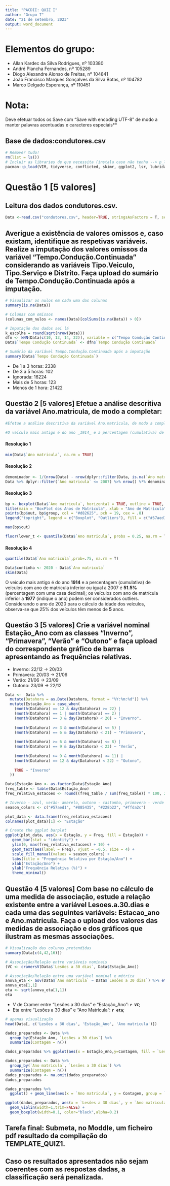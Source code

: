 ```yaml
--- 
title: "PACDII: QUIZ I"
author: "Grupo 7"
date: "21 de setembro, 2023"
output: word_document
---
```


# Elementos do grupo:
- Allan Kardec da Silva Rodrigues, nº 103380
- André Plancha Fernandes, nº 105289
- Diogo Alexandre Alonso de Freitas, nº 104841
- João Francisco Marques Gonçalves da Silva Botas, nº 104782
- Marco Delgado Esperança, nº 110451


# Nota:
Deve efetuar todos os Save com "Save with encoding UTF-8" de modo a manter palavras acentuadas e caracteres especiais**

## Base de dados:condutores.csv


```r
# Remover tudo!
rm(list = ls())
# Incluir as libraries de que necessita (instala caso não tenha --> p_load)
pacman::p_load(VIM, tidyverse, conflicted, skimr, ggplot2, lsr, lubridate, nycflights13, tidyverse, dplyr)
```

# Questão 1 [5 valores] 

## Leitura dos dados condutores.csv.

```r
Data <-read.csv("condutores.csv", header=TRUE, stringsAsFactors = T, sep=",",dec=",",check.names=F,na.strings=c("NA","NÃO DEFINIDO"),fileEncoding = "utf-8")
```


## Averigue a existência de valores omissos e, caso existam, identifique as respetivas variáveis. Realize a imputação dos valores omissos da variável "Tempo.Condução.Continuada" considerando as variáveis Tipo.Veiculo, Tipo.Serviço e Distrito. Faça upload do sumário de Tempo.Condução.Continuada após a imputação.

```r
# Visualizar os nulos em cada uma das colunas
summary(is.na(Data))

# Colunas com omissos
(colunas_com_nulos <- names(Data)[colSums(is.na(Data)) > 0])

# Imputação dos dados sei lá
k_escolha = round(sqrt(nrow(Data)))
dfn <- kNN(Data[c(10, 13, 14, 22)], variable = c("Tempo Condução Continuada"), k = k_escolha)
Data$`Tempo Condução Continuada` <- dfn$`Tempo Condução Continuada`

# Sumário da variável Tempo.Condução.Continuada após a imputação
summary(Data$`Tempo Condução Continuada`)
```

- De 1 a 3 horas: 2338
- De 3 a 5 horas: 102        
- Ignorada: 16224
- Mais de 5 horas: 123
- Menos de 1 hora: 21422  


## Questão 2 [5 valores] Efetue a análise descritiva da variável Ano.matricula, de modo a completar:

```r
#Efetue a análise descritiva da variável Ano.matricula, de modo a completar:

#O veículo mais antigo é do ano _1914_ e a percentagem (cumulativa) de veículos com ano de matrícula inferior ou igual a 2007 é _51.5_%(percentagem com uma casa decimal); os veículos com ano de matrícula inferior a _1977_ (indique o ano) podem ser considerados outliers. Considerando o ano de 2020 para o cálculo da idade dos veículos, observa-se que 25% dos veículos têm menos de _5_ anos. 
```

#### Resolução 1

```r
min(Data$`Ano matricula`, na.rm = TRUE)
```

#### Resolução 2

```r
denominador <- 1/(nrow(Data) - nrow(dplyr::filter(Data, is.na(`Ano matricula`))))
Data %>% dplyr::filter(`Ano matricula` <= 2007) %>% nrow() %*% denominador %*% 100 %>% round(1)
```


#### Resolução 3

```r
bp <- boxplot(Data$`Ano matricula`, horizontal = TRUE, outline = TRUE, col = "#57aed1", border = "black", notch = TRUE)
title(main = "BoxPlot dos Anos de Matrícula", xlab = "Ano de Matrícula")
points(bp$out, bp$group, col = "#d82625", pch = 19, cex = .8)
legend("topright", legend = c("Boxplot", "Outliers"), fill = c("#57aed1", "#d82625"))

max(bp$out)

floor(lower_t <- quantile(Data$`Ano matricula`, probs = 0.25, na.rm = T) - 1.5*IQR(Data$`Ano matricula`, na.rm = T))
```
#### Resolução 4 

```r
quantile(Data$`Ano matricula`,prob=.75, na.rm = T)
```

```r
Data$continha <- 2020 - Data$`Ano matricula`
skim(Data)
```

O veículo mais antigo é do ano **1914** e a percentagem (cumulativa) de veículos com ano de matrícula inferior ou igual a 2007 é **51.5%**(percentagem com uma casa decimal); os veículos com ano de matrícula inferior a **1977** (indique o ano) podem ser considerados outliers. Considerando o ano de 2020 para o cálculo da idade dos veículos, observa-se que 25% dos veículos têm menos de **5** anos.


## Questão 3 [5 valores] Crie a variável nominal Estação_Ano com as classes "Inverno", "Primavera", "Verão" e "Outono" e faça upload do correspondente gráfico de barras apresentando as frequências relativas.

- Inverno: 22/12 -> 20/03
- Primavera: 20/03 -> 21/06
- Verão: 21/06 -> 23/09
- Outono: 23/09 -> 22/12


```r
Data <-  Data %>% 
  mutate(Datahora = as.Date(Datahora, format = "%Y:%m:%d")) %>%
  mutate(Estação_Ano = case_when(
    (month(Datahora) == 12 & day(Datahora) >= 22) | 
    (month(Datahora) == 1 | month(Datahora) == 2) | 
    (month(Datahora) == 3 & day(Datahora) < 20) ~ "Inverno",
    
    (month(Datahora) >= 3 & month(Datahora) <= 5) | 
    (month(Datahora) == 6 & day(Datahora) < 21) ~ "Primavera",
    
    (month(Datahora) >= 6 & month(Datahora) <= 8) | 
    (month(Datahora) == 9 & day(Datahora) < 23) ~ "Verão",
    
    (month(Datahora) >= 9 & month(Datahora) <= 11) | 
    (month(Datahora) == 12 & day(Datahora) < 22) ~ "Outono",
    
    TRUE ~ "Inverno"
  ))

Data$Estação_Ano <- as.factor(Data$Estação_Ano)
freq_table <- table(Data$Estação_Ano)
freq_relativa_estacoes <- round((freq_table / sum(freq_table)) * 100, 2)

# Inverno - azul, verão- amarelo, outono - castanho, primavera - verde
season_colors <- c("#57aed1", "#885435", "#228b22", "#ffda2c")

plot_data <- data.frame(freq_relativa_estacoes)
colnames(plot_data)[1] <- "Estação"

# Create the ggplot barplot
ggplot(plot_data, aes(x = Estação, y = Freq, fill = Estação)) +
   geom_bar(stat = "identity") +
   ylim(0, max(freq_relativa_estacoes) + 10) +
   geom_text(aes(label = Freq), vjust = -0.5, size = 4) +
   scale_fill_manual(values = season_colors) +
   labs(title = "Frequência Relativa por Estação/Ano") +
   xlab("Estação/Ano") +
   ylab("Frequência Relativa (%)") +
   theme_minimal()
```

## Questão 4 [5 valores] Com base no cálculo de uma medida de associação, estude a relação existente entre a variável Lesoes.a.30.dias e cada uma das seguintes variáveis: Estacao_ano e Ano.matricula. Faça o upload dos valores das medidas de associação e dos gráficos que ilustram as mesmas associações.


```r
# Visualização das colunas pretendidas
summary(Data[c(4,42,16)])

# Associação/Relação entre variáveis nominais
(VC <- cramersV(Data$`Lesões a 30 dias`, Data$Estação_Ano))

# Associação/Relação entre uma variável nominal e métrica
anova_eta <- aov(Data$`Ano matricula` ~ Data$`Lesões a 30 dias`) %>% etaSquared()
anova_eta[1,1]
eta <- sqrt(anova_eta[1,1])
eta
```

- V de Cramer entre "Lesões a 30 dias" e "Estação_Ano": **`r VC`**;
- Eta entre "Lesões a 30 dias" e "Ano Matrícula": **`r eta`**;


```r
# apenas visualização
head(Data[, c('Lesões a 30 dias', 'Estação_Ano', 'Ano matricula')])
```


```r
dados_preparados <- Data %>%
  group_by(Estação_Ano, `Lesões a 30 dias`) %>%
  summarize(Contagem = n())

dados_preparados %>% ggplot(aes(x = Estação_Ano,y=Contagem, fill = `Lesões a 30 dias`)) + geom_bar(stat = "identity", position = "dodge")
```


```r
dados_preparados <- Data %>%
  group_by(`Ano matricula`, `Lesões a 30 dias`) %>%
  summarize(Contagem = n())
dados_preparados <- na.omit(dados_preparados)
dados_preparados
```


```r
dados_preparados %>% 
  ggplot() + geom_line(aes(x = `Ano matricula`, y = Contagem, group = `Lesões a 30 dias`, col = `Lesões a 30 dias`), size = .7) + ylim(0, max(dados_preparados$Contagem))
```


```r
ggplot(dados_preparados, aes(x = `Lesões a 30 dias`, y = `Ano matricula`, fill = `Lesões a 30 dias`)) +
  geom_violin(width=1,trim=FALSE) + 
  geom_boxplot(width=0.1, color="black",alpha=0.2)
```



## Tarefa final: Submeta, no Moddle, um ficheiro pdf resultado da compilação do TEMPLATE_QUIZ1.
## Caso os resultados apresentados não sejam coerentes com as respostas dadas, a classificação será penalizada.
